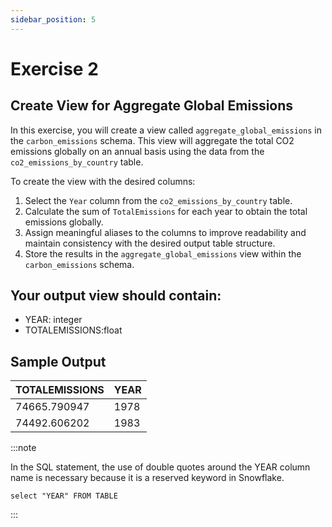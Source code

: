 ```yaml
---
sidebar_position: 5
---
```


# Exercise 2 
## Create View for Aggregate Global Emissions

In this exercise, you will create a view called `aggregate_global_emissions` in the `carbon_emissions` schema. This view will aggregate the total CO2 emissions globally on an annual basis using the data from the `co2_emissions_by_country` table.

To create the view with the desired columns:

1. Select the `Year` column from the `co2_emissions_by_country` table.
2. Calculate the sum of `TotalEmissions` for each year to obtain the total emissions globally.
3. Assign meaningful aliases to the columns to improve readability and maintain consistency with the desired output table structure.
4. Store the results in the `aggregate_global_emissions` view within the `carbon_emissions` schema.

## Your output view should contain:

- YEAR: integer
- TOTALEMISSIONS:float

## Sample Output 

| TOTALEMISSIONS | YEAR |
|----------------|------|
|  74665.790947  | 1978 |
|  74492.606202  | 1983 |


:::note

In the SQL statement, the use of double quotes around the YEAR column name is necessary because it is a reserved keyword in Snowflake. 

``` select "YEAR" FROM TABLE ```

:::